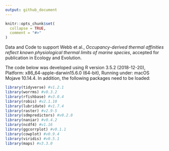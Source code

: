 ```yaml
---
output: github_document
---
```


<!-- README.md is generated from README.Rmd. Please edit that file -->

```r
knitr::opts_chunk$set(
  collapse = TRUE,
  comment = "#>"
)
```
Data and Code to support Webb et al., _Occupancy-derived thermal affinities reflect known physiological thermal limits of marine species_, accepted for publication in Ecology and Evolution.

The code below was developed using R version 3.5.2 (2018-12-20), Platform: x86_64-apple-darwin15.6.0 (64-bit), Running under: macOS Mojave 10.14.4. In addition, the following packages need to be loaded:

```r
library(tidyverse) #v1.2.1
library(worrms) #v0.3.2 
library(rfishbase) #v3.0.4
library(robis) #v2.1.10
library(lubridate) #v1.7.4
library(raster) #v2.9-5
library(sdmpredictors) #v0.2.8
library(naniar) #v0.4.2
library(ncdf4) #v1.16
library(ggcorrplot) #v0.1.1
library(cowplot) #v0.9.4
library(viridis) #v0.5.1
library(maps) #v3.3.0
```
